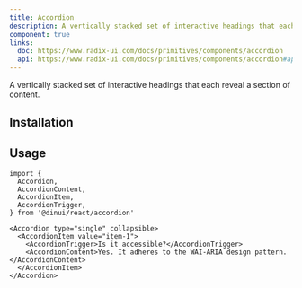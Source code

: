 ```yaml
---
title: Accordion
description: A vertically stacked set of interactive headings that each reveal a section of content.
component: true
links:
  doc: https://www.radix-ui.com/docs/primitives/components/accordion
  api: https://www.radix-ui.com/docs/primitives/components/accordion#api-reference
---
```


A vertically stacked set of interactive headings that each reveal a section of content.


<Example path="ui/accordion-demo" />

## Installation


<InstallationGuide path="ui/accordion" />

## Usage

```tsx
import {
  Accordion,
  AccordionContent,
  AccordionItem,
  AccordionTrigger,
} from '@dinui/react/accordion'
```

```tsx
<Accordion type="single" collapsible>
  <AccordionItem value="item-1">
    <AccordionTrigger>Is it accessible?</AccordionTrigger>
    <AccordionContent>Yes. It adheres to the WAI-ARIA design pattern.</AccordionContent>
  </AccordionItem>
</Accordion>
```
